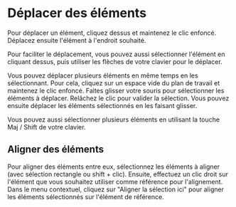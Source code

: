 # Déplacer des éléments

Pour déplacer un élément, cliquez dessus et maintenez le clic enfoncé. Déplacez ensuite l'élément à l'endroit souhaité.

Pour faciliter le déplacement, vous pouvez aussi sélectionner l'élément en cliquant dessus, puis utiliser les flèches de votre clavier pour le déplacer.

Vous pouvez déplacer plusieurs éléments en même temps en les sélectionnant. Pour cela, cliquez sur un espace vide du plan de travail et maintenez le clic enfoncé. 
Faites glisser votre souris pour sélectionner les éléments à déplacer. Relâchez le clic pour valider la sélection. 
Vous pouvez ensuite déplacer les éléments sélectionnés en les faisant glisser.

Vous pouvez aussi sélectionner plusieurs éléments en utilisant la touche Maj / Shift de votre clavier.

## Aligner des éléments

Pour aligner des éléments entre eux, sélectionnez les éléments à aligner (avec sélection rectangle ou shift + clic). 
Ensuite, effectuez un clic droit sur l'élément que vous souhaitez utiliser comme référence pour l'alignement.
Dans le menu contextuel, cliquez sur "Aligner la sélection ici" pour aligner les éléments sélectionnés sur l'élément de référence.